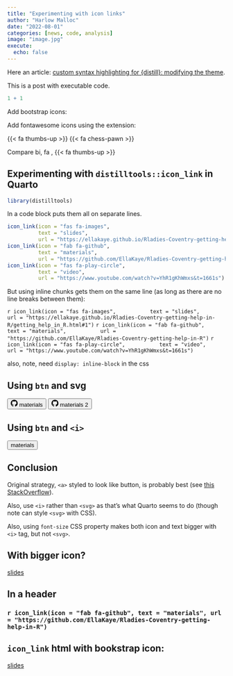 ```yaml
---
title: "Experimenting with icon links"
author: "Harlow Malloc"
date: "2022-08-01"
categories: [news, code, analysis]
image: "image.jpg"
execute: 
  echo: false
---
```


Here an article: [custom syntax highlighting for {distill}: modifying the theme](https://ellakaye.rbind.io/posts/2021-05-25-custom-syntax-highlighting-for-distill-part-1-modifying-the-default-theme/).

This is a post with executable code.

```r
1 + 1
```

Add bootstrap icons:

<i class="bi bi-alarm"></i> <i class="bi-apple"></i> <i class="bi bi-badge-tm-fill"></i>

Add fontawesome icons using the extension:

{{< fa thumbs-up >}} {{< fa chess-pawn >}} 

Compare bi, fa
<i class="bi bi-hand-thumbs-up-fill"></i>, {{< fa thumbs-up >}} 

## Experimenting with `distilltools::icon_link` in Quarto

```r
library(distilltools)
```

In a code block puts them all on separate lines.

```r
icon_link(icon = "fas fa-images",
          text = "slides",
          url = "https://ellakaye.github.io/Rladies-Coventry-getting-help-in-R/getting_help_in_R.html#1")
icon_link(icon = "fab fa-github",
          text = "materials",
          url = "https://github.com/EllaKaye/Rladies-Coventry-getting-help-in-R")
icon_link(icon = "fas fa-play-circle",
          text = "video",
          url = "https://www.youtube.com/watch?v=YhR1gKhWmxs&t=1661s")
```


But using inline chunks gets them on the same line (as long as there are no line breaks between them):

`r icon_link(icon = "fas fa-images",
          text = "slides",
          url = "https://ellakaye.github.io/Rladies-Coventry-getting-help-in-R/getting_help_in_R.html#1")` 
`r icon_link(icon = "fab fa-github",
          text = "materials",
          url = "https://github.com/EllaKaye/Rladies-Coventry-getting-help-in-R")`
`r icon_link(icon = "fas fa-play-circle",
          text = "video",
          url = "https://www.youtube.com/watch?v=YhR1gKhWmxs&t=1661s")`
          

          
also, note, need `display: inline-block` in the css

## Using `btn` and svg

<button type="button" class="btn icon-link">
                <svg xmlns="http://www.w3.org/2000/svg" width="16" height="16" fill="currentColor" class="bi bi-github" viewBox="0 0 16 16">
  <path d="M8 0C3.58 0 0 3.58 0 8c0 3.54 2.29 6.53 5.47 7.59.4.07.55-.17.55-.38 0-.19-.01-.82-.01-1.49-2.01.37-2.53-.49-2.69-.94-.09-.23-.48-.94-.82-1.13-.28-.15-.68-.52-.01-.53.63-.01 1.08.58 1.23.82.72 1.21 1.87.87 2.33.66.07-.52.28-.87.51-1.07-1.78-.2-3.64-.89-3.64-3.95 0-.87.31-1.59.82-2.15-.08-.2-.36-1.02.08-2.12 0 0 .67-.21 2.2.82.64-.18 1.32-.27 2-.27.68 0 1.36.09 2 .27 1.53-1.04 2.2-.82 2.2-.82.44 1.1.16 1.92.08 2.12.51.56.82 1.27.82 2.15 0 3.07-1.87 3.75-3.65 3.95.29.25.54.73.54 1.48 0 1.07-.01 1.93-.01 2.2 0 .21.15.46.55.38A8.012 8.012 0 0 0 16 8c0-4.42-3.58-8-8-8z"></path>
</svg>
                materials
              </button>
<button type="button" class="btn icon-link">
                <svg xmlns="http://www.w3.org/2000/svg" width="16" height="16" fill="currentColor" class="bi bi-github" viewBox="0 0 16 16">
  <path d="M8 0C3.58 0 0 3.58 0 8c0 3.54 2.29 6.53 5.47 7.59.4.07.55-.17.55-.38 0-.19-.01-.82-.01-1.49-2.01.37-2.53-.49-2.69-.94-.09-.23-.48-.94-.82-1.13-.28-.15-.68-.52-.01-.53.63-.01 1.08.58 1.23.82.72 1.21 1.87.87 2.33.66.07-.52.28-.87.51-1.07-1.78-.2-3.64-.89-3.64-3.95 0-.87.31-1.59.82-2.15-.08-.2-.36-1.02.08-2.12 0 0 .67-.21 2.2.82.64-.18 1.32-.27 2-.27.68 0 1.36.09 2 .27 1.53-1.04 2.2-.82 2.2-.82.44 1.1.16 1.92.08 2.12.51.56.82 1.27.82 2.15 0 3.07-1.87 3.75-3.65 3.95.29.25.54.73.54 1.48 0 1.07-.01 1.93-.01 2.2 0 .21.15.46.55.38A8.012 8.012 0 0 0 16 8c0-4.42-3.58-8-8-8z"></path>
</svg>
                materials 2
              </button>
              
## Using `btn` and `<i>`
<button type="button" class="btn icon-link">
<i class="bi bi-github"></i>
                materials
              </button>

## Conclusion
Original strategy, `<a>` styled to look like button, is probably best (see [this StackOverflow](https://stackoverflow.com/questions/2906582/how-do-i-create-an-html-button-that-acts-like-a-link)).

Also, use `<i>` rather than `<svg>` as that's what Quarto seems to do (though note can style `<svg>` with CSS).

Also, using `font-size` CSS property makes both icon and text bigger with `<i>` tag, but not `<svg>`.

## With bigger icon?

<a href="https://ellakaye.github.io/Rladies-Coventry-getting-help-in-R/getting_help_in_R.html#1" class="icon-link" target="_blank" rel="noopener"><i class="fas fa-images fa-2x"></i> slides</a>

## In a header

### `r icon_link(icon = "fab fa-github", text = "materials", url = "https://github.com/EllaKaye/Rladies-Coventry-getting-help-in-R")`

## `icon_link` html with bookstrap icon:

<a href="https://ellakaye.github.io/Rladies-Coventry-getting-help-in-R/getting_help_in_R.html#1" class="icon-link" target="_blank" rel="noopener"><i class="bi bi-github"></i> slides</a>
